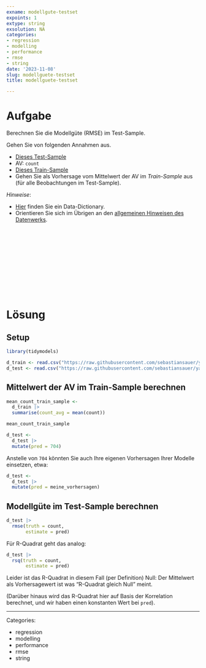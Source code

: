 ```yaml
---
exname: modellgute-testset
expoints: 1
extype: string
exsolution: NA
categories:
- regression
- modelling
- performance
- rmse
- string
date: '2023-11-08'
slug: modellguete-testset
title: modellguete-testset

---
```





# Aufgabe

Berechnen Sie die Modellgüte (RMSE) im Test-Sample.

Gehen Sie von folgenden Annahmen aus.

- [Dieses Test-Sample](https://raw.githubusercontent.com/sebastiansauer/yacsda-bikerental/main/data/bikeshare_control.csv)
- AV: `count`
- [Dieses Train-Sample](https://raw.githubusercontent.com/sebastiansauer/yacsda-bikerental/main/data/bikeshare_train.csv)
- Gehen Sie als Vorhersage vom Mittelwert der AV im *Train-Sample* aus (für alle Beobachtungen im Test-Sample).


*Hinweise*:

- [Hier](https://github.com/sebastiansauer/yacsda-bikerental/blob/main/data/bike-share-data-dict.md) finden Sie ein Data-Dictionary.
- Orientieren Sie sich im Übrigen an den [allgemeinen Hinweisen des Datenwerks](https://datenwerk.netlify.app/hinweise).





</br>
</br>
</br>
</br>
</br>
</br>
</br>
</br>
</br>
</br>

# Lösung


## Setup

```r
library(tidymodels)
```


```r
d_train <- read.csv("https://raw.githubusercontent.com/sebastiansauer/yacsda-bikerental/main/data/bikeshare_train.csv")
d_test <- read.csv("https://raw.githubusercontent.com/sebastiansauer/yacsda-bikerental/main/data/bikeshare_control.csv")
```



## Mittelwert der AV im Train-Sample berechnen

```r
mean_count_train_sample <- 
  d_train |> 
  summarise(count_avg = mean(count))

mean_count_train_sample
```

```r
d_test <-
  d_test |> 
  mutate(pred = 704)
```


Anstelle von `704` könnten Sie auch Ihre eigenen Vorhersagen Ihrer Modelle einsetzen, etwa:


```r
d_test <-
  d_test |> 
  mutate(pred = meine_vorhersagen)
```


## Modellgüte im Test-Sample berechnen

```r
d_test |> 
  rmse(truth = count,
       estimate = pred)
```



Für R-Quadrat geht das analog:

```r
d_test |> 
  rsq(truth = count,
       estimate = pred)
```

Leider ist das R-Quadrat in diesem Fall (per Definition) Null:
Der Mittelwert als Vorhersagewert ist was "R-Quadrat gleich Null" meint.

(Darüber hinaus wird das R-Quadrat hier auf Basis der Korrelation berechnet, und wir haben einen konstanten Wert bei `pred`).







---

Categories: 

- regression
- modelling
- performance
- rmse
- string

